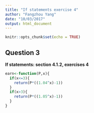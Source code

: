 ```yaml
---
title: "If statements exercise 4"
author: "Fangzhou Yang"
date: "10/03/2017"
output: html_document
---
```


```r
knitr::opts_chunk$set(echo = TRUE)
```

## Question 3
**If statements: section 4.1.2, exercises 4**
```r
earn<-function(P,x){
  if(x<=3){
    return(P*((1.04^x)-1))
  }
  if(x>3){
    return(P*((1.05^x)-1))
  }
}
```

